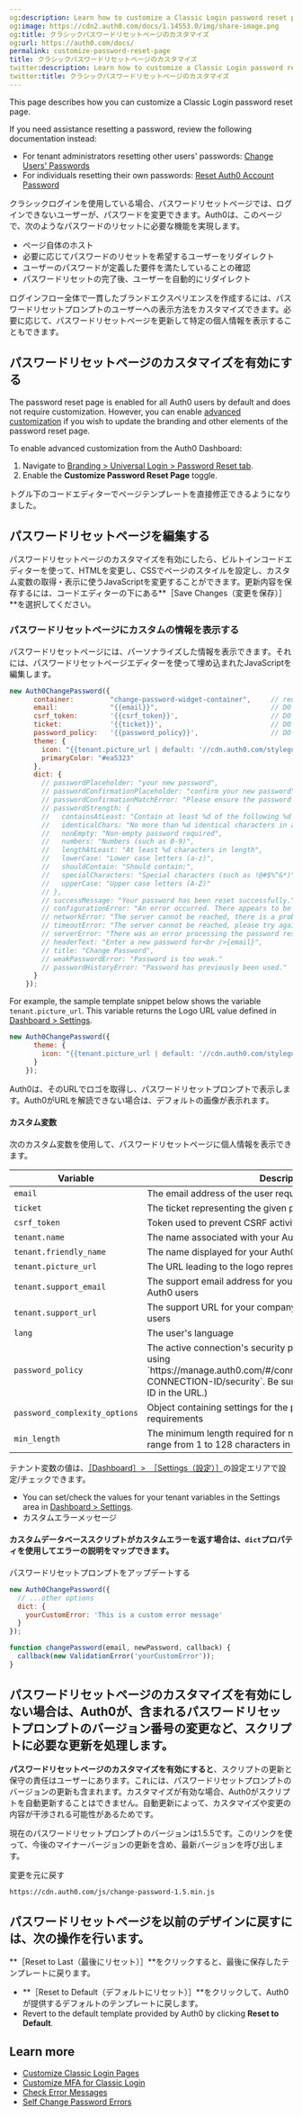 ```yaml
---
og:description: Learn how to customize a Classic Login password reset page.
og:image: https://cdn2.auth0.com/docs/1.14553.0/img/share-image.png
og:title: クラシックパスワードリセットページのカスタマイズ
og:url: https://auth0.com/docs/
permalink: customize-password-reset-page
title: クラシックパスワードリセットページのカスタマイズ
twitter:description: Learn how to customize a Classic Login password reset page.
twitter:title: クラシックパスワードリセットページのカスタマイズ
---
```


<Card title="Resetting a password?">

This page describes how you can customize a Classic Login password reset page.

If you need assistance resetting a password, review the following documentation instead:

* For tenant administrators resetting other users' passwords: [Change Users' Passwords](/docs/authenticate/database-connections/password-change)
* For individuals resetting their own passwords: [Reset Auth0 Account Password](/docs/troubleshoot/customer-support/reset-account-passwords)

</Card>

クラシックログインを使用している場合、パスワードリセットページでは、ログインできないユーザーが、パスワードを変更できます。Auth0は、このページで、次のようなパスワードのリセットに必要な機能を実現します。

* ページ自体のホスト
* 必要に応じてパスワードのリセットを希望するユーザーをリダイレクト
* ユーザーのパスワードが定義した要件を満たしていることの確認
* パスワードリセットの完了後、ユーザーを自動的にリダイレクト

ログインフロー全体で一貫したブランドエクスペリエンスを作成するには、パスワードリセットプロンプトのユーザーへの表示方法をカスタマイズできます。必要に応じて、パスワードリセットページを更新して特定の個人情報を表示することもできます。

## パスワードリセットページのカスタマイズを有効にする

The password reset page is enabled for all Auth0 users by default and does not require customization. However, you can enable [advanced customization](/docs/customize/login-pages/classic-login/customization-classic) if you wish to update the branding and other elements of the password reset page.

To enable advanced customization from the <Tooltip tip="Auth0 Dashboard: Auth0's main product to configure your services." cta="View Glossary" href="/docs/glossary?term=Auth0+Dashboard">Auth0 Dashboard</Tooltip>:

1. Navigate to [Branding > Universal Login > Password Reset tab](https://manage.auth0.com/#/password_reset).
2. Enable the **Customize Password Reset Page** toggle.

トグル下のコードエディターでページテンプレートを直接修正できるようになりました。

## パスワードリセットページを編集する

パスワードリセットページのカスタマイズを有効にしたら、ビルトインコードエディターを使って、HTMLを変更し、CSSでページのスタイルを設定し、カスタム変数の取得・表示に使うJavaScriptを変更することができます。更新内容を保存するには、コードエディターの下にある**［Save Changes（変更を保存）］**を選択してください。

### パスワードリセットページにカスタムの情報を表示する

パスワードリセットページには、パーソナライズした情報を表示できます。それには、パスワードリセットページエディターを使って埋め込まれたJavaScriptを編集します。

```js lines expandable
new Auth0ChangePassword({
      container:         "change-password-widget-container",     // required
      email:             "{{email}}",                            // DO NOT CHANGE THIS
      csrf_token:        '{{csrf_token}}',                       // DO NOT CHANGE THIS
      ticket:            '{{ticket}}',                           // DO NOT CHANGE THIS
      password_policy:   '{{password_policy}}',                  // DO NOT CHANGE THIS
      theme: {
        icon: "{{tenant.picture_url | default: '//cdn.auth0.com/styleguide/1.0.0/img/badge.png'}}",
        primaryColor: "#ea5323"
      },
      dict: {
        // passwordPlaceholder: "your new password",
        // passwordConfirmationPlaceholder: "confirm your new password",
        // passwordConfirmationMatchError: "Please ensure the password and the confirmation are the same.",
        // passwordStrength: {
        //   containsAtLeast: "Contain at least %d of the following %d types of characters:",
        //   identicalChars: "No more than %d identical characters in a row (such as, \"%s\" not allowed)",
        //   nonEmpty: "Non-empty password required",
        //   numbers: "Numbers (such as 0-9)",
        //   lengthAtLeast: "At least %d characters in length",
        //   lowerCase: "Lower case letters (a-z)",
        //   shouldContain: "Should contain:",
        //   specialCharacters: "Special characters (such as !@#$%^&*)",
        //   upperCase: "Upper case letters (A-Z)"
        // },
        // successMessage: "Your password has been reset successfully.",
        // configurationError: "An error occurred. There appears to be a misconfiguration in the form.",
        // networkError: "The server cannot be reached, there is a problem with the network.",
        // timeoutError: "The server cannot be reached, please try again.",
        // serverError: "There was an error processing the password reset.",
        // headerText: "Enter a new password for<br />{email}",
        // title: "Change Password",
        // weakPasswordError: "Password is too weak."
        // passwordHistoryError: "Password has previously been used."
      }
    });
```






For example, the sample template snippet below shows the variable `tenant.picture_url`. This variable returns the Logo URL value defined in [Dashboard > Settings](https://manage.auth0.com/#/tenant).

```js lines
new Auth0ChangePassword({
      theme: {
        icon: "{{tenant.picture_url | default: '//cdn.auth0.com/styleguide/1.0.0/img/badge.png'}}",
      }
    });
```






Auth0は、そのURLでロゴを取得し、パスワードリセットプロンプトで表示します。Auth0がURLを解読できない場合は、デフォルトの画像が表示れます。

#### カスタム変数

次のカスタム変数を使用して、パスワードリセットページに個人情報を表示できます。

<table class="table"><thead>
<tr>
<th>Variable</th>
<th>Description</th>
</tr>
</thead>
<tbody>
<tr>
<td><code>email</code></td>
<td>The email address of the user requesting the password change</td>
</tr>
<tr>
<td><code>ticket</code></td>
<td>The ticket representing the given password reset request</td>
</tr>
<tr>
<td><code>csrf_token</code></td>
<td>Token used to prevent CSRF activity</td>
</tr>
<tr>
<td><code>tenant.name</code></td>
<td>The name associated with your Auth0 tenant</td>
</tr>
<tr>
<td><code>tenant.friendly_name</code></td>
<td>The name displayed for your Auth0 tenant</td>
</tr>
<tr>
<td><code>tenant.picture_url</code></td>
<td>The URL leading to the logo representing you in Auth0</td>
</tr>
<tr>
<td><code>tenant.support_email</code></td>
<td>The support email address for your company displayed to your Auth0 users</td>
</tr>
<tr>
<td><code>tenant.support_url</code></td>
<td>The support URL for your company displayed to your Auth0 users</td>
</tr>
<tr>
<td><code>lang</code></td>
<td>The user's language</td>
</tr>
<tr>
<td><code>password_policy</code></td>
<td>The active connection's security policy. You can see what this is using `https://manage.auth0.com/#/connections/database/con_YOUR-CONNECTION-ID/security`. Be sure to provide your connection ID in the URL.)</td>
</tr>
<tr>
<td><code>password_complexity_options</code></td>
<td>Object containing settings for the password complexity requirements</td>
</tr>
<tr>
<td><code>min_length</code></td>
<td>The minimum length required for newly-created passwords. Can range from 1 to 128 characters in length</td>
</tr>
</tbody>
</table>

テナント変数の値は、[［Dashboard］>　［Settings（設定）］](%24%7Bmanage_url%7D/#/tenant)の設定エリアで設定/チェックできます。

* You can set/check the values for your tenant variables in the Settings area in [Dashboard > Settings](https://manage.auth0.com/#/tenant).
* カスタムエラーメッセージ

#### カスタムデータベーススクリプトがカスタムエラーを返す場合は、`dict`プロパティを使用してエラーの説明をマップできます。

パスワードリセットプロンプトをアップデートする

```js lines
new Auth0ChangePassword({
  // ...other options
  dict: {
    yourCustomError: 'This is a custom error message'
  }
});

function changePassword(email, newPassword, callback) {
  callback(new ValidationError('yourCustomError'));
}
```






## パスワードリセットページのカスタマイズを有効にしない場合は、Auth0が、含まれるパスワードリセットプロンプトのバージョン番号の変更など、スクリプトに必要な更新を処理します。

**パスワードリセットページのカスタマイズを有効にすると**、スクリプトの更新と保守の責任はユーザーにあります。これには、パスワードリセットプロンプトのバージョンの更新も含まれます。カスタマイズが有効な場合、Auth0がスクリプトを自動更新することはできません。自動更新によって、カスタマイズや変更の内容が干渉される可能性があるためです。

現在のパスワードリセットプロンプトのバージョンは1.5.5です。このリンクを使って、今後のマイナーバージョンの更新を含め、最新バージョンを呼び出します。

変更を元に戻す

`https://cdn.auth0.com/js/change-password-1.5.min.js`

## パスワードリセットページを以前のデザインに戻すには、次の操作を行います。

**［Reset to Last（最後にリセット）］**をクリックすると、最後に保存したテンプレートに戻ります。

* **［Reset to Default（デフォルトにリセット）］**をクリックして、Auth0が提供するデフォルトのテンプレートに戻します。
* Revert to the default template provided by Auth0 by clicking **Reset to Default**.

## Learn more

* [Customize Classic Login Pages](/docs/customize/login-pages/classic-login/customization-classic)
* [Customize MFA for Classic Login](/docs/secure/multi-factor-authentication/customize-mfa/customize-mfa-classic-login)
* [Check Error Messages](/docs/troubleshoot/basic-issues/check-error-messages)
* [Self Change Password Errors](/docs/troubleshoot/authentication-issues/self-change-password-errors)